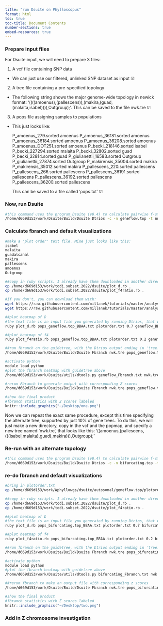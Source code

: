 ```yaml
---
title: "run Dsuite on Phylloscopus"
format: html
toc: true
toc-title: Document Contents
number-sections: true
embed-resources: true
---
```


### Prepare input files

For Dsuite input, we will need to prepare 3 files:

1. A vcf file containing SNP data
  - We can just use our filtered, unlinked SNP dataset as input &#9745;
2. A tree file containing a pre-specified topology
  - The following string shows the major genome-wide topology in newick format: '((((amoenus),(pallescens)),(makira,(guad,(malaita,isabel)))),Outgroup);'. This can be saved to the file nwk.tre &#9745;
3. A pops file assigning samples to populations
  - This just looks like:
  
    P_amoenus_279.sorted	amoenus
    P_amoenus_36181.sorted	amoenus
    P_amoenus_36184.sorted	amoenus
    P_amoenus_36208.sorted	amoenus
    P_amoenus_DOT251.sorted	amoenus
    P_becki_218146.sorted	isabel
    P_becki_227294.sorted	malaita
    P_becki_32802.sorted	guad
    P_becki_32814.sorted	guad
    P_giulianettii_16583.sorted	Outgroup
    P_giulianettii_27874.sorted	Outgroup
    P_makirensis_35004.sorted	makira
    P_makirensis_35012.sorted	makira
    P_pallescens_220.sorted	pallescens
    P_pallescens_266.sorted	pallescens
    P_pallescens_36191.sorted	pallescens
    P_pallescens_36192.sorted	pallescens
    P_pallescens_36200.sorted	pallescens
    
    This can be saved to a file called 'pops.txt' &#9745;

### Now, run Dsuite
```bash
#this command uses the program Dsuite (v0.4) to calculate pairwise f-statistics across a tree.
/home/d669d153/work/Dsuite/Build/Dsuite Dtrios -c -n geneflow.top -t nwk.tre phyllo.autosomal.filtered.1kbthinned.SNPs.vcf.gz pops.txt
```

### Calculate fbranch and default visualizations
```bash
#make a 'plot order' text file. Mine just looks like this:
isabel
malaita
guadalcanal
makira
pallescens
amoenus
Outgroup

##copy in ruby scripts. I already have them downloaded in another directory. 
cp /home/d669d153/work/todi.subset.2022/dsuite/plot_d.rb .
cp /home/d669d153/work/todi.subset.2022/dsuite/plot_f4ratio.rb .

#If you don't, you can download them with:
wget https://raw.githubusercontent.com/millanek/tutorials/master/analysis_of_introgression_with_snp_data/src/plot_d.rb
wget https://raw.githubusercontent.com/millanek/tutorials/master/analysis_of_introgression_with_snp_data/src/plot_f4ratio.rb

##plot heatmap of D
#the text file is an input file you generated by running Dtrios, that will always end with '_BBAA.txt'
ruby plot_d.rb pops_geneflow.top_BBAA.txt plotorder.txt 0.7 geneflow_BBAA_D.svg

##plot heatmap of f4
ruby plot_f4ratio.rb pops_geneflow.top_BBAA.txt plotorder.txt 0.2 geneflow_BBAA_f4ratio.svg

##run fbranch on the guidetree, with the Dtrios output ending in 'tree.txt' (guidetree must be rooted on #outgroup)
/home/d669d153/work/Dsuite/Build/Dsuite Fbranch nwk.tre pops_geneflow.top_tree.txt > geneflow_Fbranch.txt

#activate python
module load python
#plot the fbranch heatmap with guidetree above
/home/d669d153/work/Dsuite/utils/dtools.py geneflow_Fbranch.txt nwk.tre

#rerun Fbranch to generate output with corresponding Z scores
/home/d669d153/work/Dsuite/Build/Dsuite Fbranch nwk.tre pops_geneflow.top_tree.txt -Z T > geneflow_Fbranch.txt
```


```r
#show the final product
#fbranch statistics with Z scores labeled
knitr::include_graphics("~/Desktop/one.png")
```

Now we can repeat the exact same procedure, except this time specifying the alternate tree, supported by just 10% of gene trees. To do this, we will just make a new directory, copy in the vcf and the popmap, and specify a new tree named 'nwk.tre', that looks like this: '((amoenus,(pallescens,(((isabel,malaita),guad),makira))),Outgroup);'

### Re-run with an alternate topology
```bash
#this command uses the program Dsuite (v0.4) to calculate pairwise f-statistics across a tree.
/home/d669d153/work/Dsuite/Build/Dsuite Dtrios -c -n bifurcating.top -t nwk.tre phyllo.autosomal.filtered.1kbthinned.SNPs.vcf.gz pops.txt
```

### re-do fbranch and default visualizations
```bash
#bring in plotorder.txt
cp /home/d669d153/work/Wphyllowgs/dsuite/autosomal/geneflow.top/plotorder.txt .

##copy in ruby scripts. I already have them downloaded in another directory. 
cp /home/d669d153/work/todi.subset.2022/dsuite/plot_d.rb .
cp /home/d669d153/work/todi.subset.2022/dsuite/plot_f4ratio.rb .

##plot heatmap of D
#the text file is an input file you generated by running Dtrios, that will always end with '_BBAA.txt'
ruby plot_d.rb pops_bifurcating.top_BBAA.txt plotorder.txt 0.7 bifurcating_BBAA_D.svg

##plot heatmap of f4
ruby plot_f4ratio.rb pops_bifurcating.top_BBAA.txt plotorder.txt 0.2 bifurcating_BBAA_f4ratio.svg

##run fbranch on the guidetree, with the Dtrios output ending in 'tree.txt' (guidetree must be rooted on #outgroup)
/home/d669d153/work/Dsuite/Build/Dsuite Fbranch nwk.tre pops_bifurcating.top_tree.txt > bifurcating_Fbranch.txt

#activate python
module load python
#plot the fbranch heatmap with guidetree above
/home/d669d153/work/Dsuite/utils/dtools.py bifurcating_Fbranch.txt nwk.tre

##rerun fbranch to make an output file with corresponding z scores
/home/d669d153/work/Dsuite/Build/Dsuite Fbranch nwk.tre pops_bifurcating.top_tree.txt -Z T > bifurcating_Fbranch.txt

```


```r
#show the final product
#fbranch statistics with Z scores labeled
knitr::include_graphics("~/Desktop/two.png")
```


### Add in Z chromosome investigation
```bash

```

